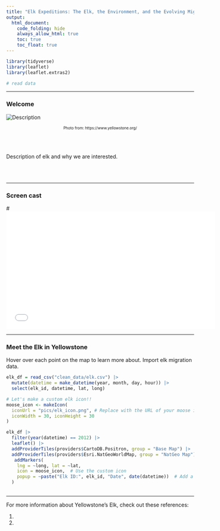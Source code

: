 ```yaml
---
title: "Elk Expeditions: The Elk, the Environment, and the Evolving Migration in Yellowstone"
output: 
  html_document:
    code_folding: hide
    always_allow_html: true
    toc: true
    toc_float: true
---
```


```r
library(tidyverse)
library(leaflet)
library(leaflet.extras2)
```

```r
# read data
```

---

### Welcome

<img src="pics/elk_1.jpg" alt="Description">

<center style="font-size: 10px;"> Photo from:  https://www.yellowstone.org/ </center>
     
<br><br>                                       

Description of elk and why we are interested. 


<br><br>


---

### Screen cast 


#<iframe width="560" height="315" src="insert_youtube_video_here" title="YouTube video #player" frameborder="0" allow="accelerometer; autoplay; clipboard-write; encrypted-media; gyroscope; picture-in-picture; #web-share" allowfullscreen></iframe>

---


### Meet the Elk in Yellowstone

Hover over each point on the map to learn more about.
Import elk migration data.

```r
elk_df = read_csv("clean_data/elk.csv") |>
  mutate(datetime = make_datetime(year, month, day, hour)) |>
  select(elk_id, datetime, lat, long)

# Let's make a custom elk icon!!
moose_icon <- makeIcon(
  iconUrl = "pics/elk_icon.png", # Replace with the URL of your moose image
  iconWidth = 30, iconHeight = 30
)

elk_df |>
  filter(year(datetime) == 2012) |>
  leaflet() |>
  addProviderTiles(providers$CartoDB.Positron, group = "Base Map") |>
  addProviderTiles(providers$Esri.NatGeoWorldMap, group = "NatGeo Map") |>
   addMarkers(
    lng = ~long, lat = ~lat,
    icon = moose_icon,  # Use the custom icon
    popup = ~paste("Elk ID:", elk_id, "Date", date(datetime))  # Add a popup with Elk ID
  )
    
```

---


For more information about Yellowstone's Elk, check out these references: 

1. 
2. 